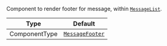 Component to render footer for message, within [`MessageList`](../../../../ui-components/message-list.mdx).

| Type          | Default                                                         |
| ------------- | --------------------------------------------------------------- |
| ComponentType | [`MessageFooter`](../../../../ui-components/message-footer.mdx) |
